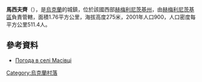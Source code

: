 {{coord|49|21|58|N|27|13|30|E|scale:100000|display=title}}

'''馬西夫齊'''（{{lang-uk|Масівці}}），是[[烏克蘭|烏克蘭]]的城鎮，位於該國西部[[赫梅利尼茨基州|赫梅利尼茨基州]]，由[[赫梅利尼茨基區|赫梅利尼茨基區]]負責管轄，面積1.76平方公里，海拔高度275米，2001年人口900，人口密度每平方公里511.4人。

==參考資料==
* [http://weather.in.ua/ua/hmel'nickaja/15197 Погода в селі Масівці]

{{Ukraine-geo-stub}}
[[Category:烏克蘭村落|Category:烏克蘭村落]]